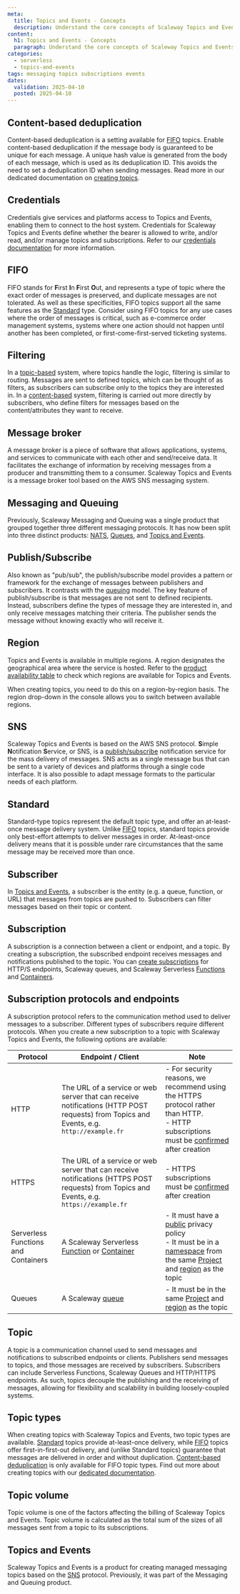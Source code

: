 ```yaml
---
meta:
  title: Topics and Events - Concepts
  description: Understand the core concepts of Scaleway Topics and Events. Explore fundamental principles for efficient message handling and service optimization.
content:
  h1: Topics and Events - Concepts
  paragraph: Understand the core concepts of Scaleway Topics and Events. Explore fundamental principles for efficient message handling and service optimization.
categories:
  - serverless
  - topics-and-events
tags: messaging topics subscriptions events
dates:
  validation: 2025-04-10
  posted: 2025-04-10
---
```


## Content-based deduplication

Content-based deduplication is a setting available for [FIFO](#fifo) topics. Enable content-based deduplication if the message body is guaranteed to be unique for each message. A unique hash value is generated from the body of each message, which is used as its deduplication ID. This avoids the need to set a deduplication ID when sending messages. Read more in our dedicated documentation on [creating topics](/topics-and-events/how-to/create-manage-topics/).

## Credentials

Credentials give services and platforms access to Topics and Events, enabling them to connect to the host system. Credentials for Scaleway Topics and Events define whether the bearer is allowed to write, and/or read, and/or manage topics and subscriptions. Refer to our [credentials documentation](/topics-and-events/how-to/create-credentials/) for more information.

## FIFO

FIFO stands for **F**irst **I**n **F**irst **O**ut, and represents a type of topic where the exact order of messages is preserved, and duplicate messages are not tolerated. As well as these specificities, FIFO topics support all the same features as the [Standard](#standard) type. Consider using FIFO topics for any use cases where the order of messages is critical, such as e-commerce order management systems, systems where one action should not happen until another has been completed, or first-come-first-served ticketing systems.

## Filtering

In a [topic-based](#topic-based) system, where topics handle the logic, filtering is similar to routing. Messages are sent to defined topics, which can be thought of as filters, as subscribers can subscribe only to the topics they are interested in. In a [content-based](#content-based) system, filtering is carried out more directly by subscribers, who define filters for messages based on the content/attributes they want to receive.

## Message broker

A message broker is a piece of software that allows applications, systems, and services to communicate with each other and send/receive data. It facilitates the exchange of information by receiving messages from a producer and transmitting them to a consumer. Scaleway Topics and Events is a message broker tool based on the AWS SNS messaging system.

## Messaging and Queuing

Previously, Scaleway Messaging and Queuing was a single product that grouped together three different messaging protocols. It has now been split into three distinct products: [NATS](/nats/), [Queues](/queues), and [Topics and Events](/topics-and-events/).

## Publish/Subscribe

Also known as "pub/sub", the publish/subscribe model provides a pattern or framework for the exchange of messages between publishers and subscribers. It contrasts with the [queuing](/queues/concepts/#queuing) model. The key feature of publish/subscribe is that messages are not sent to defined recipients. Instead, subscribers define the types of message they are interested in, and only receive messages matching their criteria. The publisher sends the message without knowing exactly who will receive it.

## Region

Topics and Events is available in multiple regions. A region designates the geographical area where the service is hosted. Refer to the [product availability table](/account/reference-content/products-availability/) to check which regions are available for Topics and Events.

When creating topics, you need to do this on a region-by-region basis. The region drop-down in the console allows you to switch between available regions.

## SNS

Scaleway Topics and Events is based on the AWS SNS protocol. **S**imple **N**otification **S**ervice, or SNS, is a [publish/subscribe](#publishsubscribe) notification service for the mass delivery of messages. SNS acts as a single message bus that can be sent to a variety of devices and platforms through a single code interface. It is also possible to adapt message formats to the particular needs of each platform. 

## Standard

Standard-type topics represent the default topic type, and offer an at-least-once message delivery system. Unlike [FIFO](#fifo) topics, standard topics provide only best-effort attempts to deliver messages in order. At-least-once delivery means that it is possible under rare circumstances that the same message may be received more than once.

## Subscriber

In [Topics and Events](#topics-and-events), a subscriber is the entity (e.g. a queue, function, or URL) that messages from topics are pushed to. Subscribers can filter messages based on their topic or content.

## Subscription

A subscription is a connection between a client or endpoint, and a topic. By creating a subscription, the subscribed endpoint receives messages and notifications published to the topic. You can [create subscriptions](/topics-and-events/how-to/create-manage-subscriptions/) for HTTP/S endpoints, Scaleway queues, and Scaleway Serverless [Functions](/serverless-functions/quickstart/) and [Containers](/serverless-containers/quickstart/).

## Subscription protocols and endpoints

A subscription protocol refers to the communication method used to deliver messages to a subscriber. Different types of subscribers require different protocols. When you create a new subscription to a topic with Scaleway Topics and Events, the following options are available:

| Protocol                            | Endpoint / Client                                | Note                              |
|-------------------------------------|--------------------------------------------------|-----------------------------------|
| HTTP                                | The URL of a service or web server that can receive notifications (HTTP POST requests) from Topics and Events, e.g. `http://example.fr`    | - For security reasons, we recommend using the HTTPS protocol rather than HTTP. <br /> - HTTP subscriptions must be [confirmed](/topics-and-events/how-to/create-manage-subscriptions/#how-to-confirm-an-http-or-https-subscription) after creation  |
| HTTPS                                | The URL of a service or web server that can receive notifications (HTTPS POST requests) from Topics and Events, e.g. `https://example.fr`    | - HTTPS subscriptions must be [confirmed](/topics-and-events/how-to/create-manage-subscriptions/#how-to-confirm-an-http-or-https-subscription) after creation  |
| Serverless Functions and Containers | A Scaleway Serverless [Function](/serverless-functions/quickstart/) or [Container](/serverless-containers/quickstart/) <br />   | - It must have a [public](/serverless-functions/concepts/#privacy-policy) privacy policy  <br /> - It must be in a [namespace](/serverless-functions/concepts/#namespace) from the same [Project](/organizations-and-projects/concepts/#project) and [region](#region) as the topic |
| Queues | A Scaleway [queue](/queues/) <br />   | - It must be in the same [Project](/organizations-and-projects/concepts/#project) and [region](#region) as the topic |

## Topic

A topic is a communication channel used to send messages and notifications to subscribed endpoints or clients. Publishers send messages to topics, and those messages are received by subscribers. Subscribers can include Serverless Functions, Scaleway Queues and HTTP/HTTPS endpoints. As such, topics decouple the publishing and the receiving of messages, allowing for flexibility and scalability in building loosely-coupled systems.

## Topic types

When creating topics with Scaleway Topics and Events, two topic types are available. [Standard](#standard) topics provide at-least-once delivery, while [FIFO](#fifo) topics offer first-in-first-out delivery, and (unlike Standard topics) guarantee that messages are delivered in order and without duplication. [Content-based deduplication](#content-based-deduplication) is only available for FIFO topic types. Find out more about creating topics with our [dedicated documentation](/topics-and-events/how-to/create-manage-topics/).

## Topic volume

Topic volume is one of the factors affecting the billing of Scaleway Topics and Events. Topic volume is calculated as the total sum of the sizes of all messages sent from a topic to its subscriptions.

## Topics and Events

Scaleway Topics and Events is a product for creating managed messaging topics based on the [SNS](#sns) protocol. Previously, it was part of the Messaging and Queuing product.
